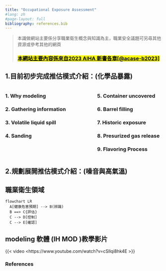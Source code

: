 ```yaml
---
title: "Occupational Exposure Assessment"
#lang: zh    
#page-layout: full
bibliography: references.bib
---
```


> 本識做網站主要係分享職業衛生概念與知識為主，職業安全議題可另尋其他資源或參考其他的網頁
>
> ### [[**本網站主要內容係來自2023 AIHA 新書各章**[@acase-b2023]]{.underline}]{.mark}

## 1.目前初步完成推估模式介紹：(化學品暴露)

:::::: columns
::: {.column width="45%"}
### 1. Why modeling

### 2. Gathering information

### 3. Volatile liquid spill

### 4. Sanding
:::

::: {.column width="10%"}
<!-- empty column to create gap -->
:::

::: {.column width="45%"}
### 5. Container uncovered

### 6. Barrel filling

### 7. Historic exposure

### 8. Presurized gas release

### 9. Flavoring Process

:::
::::::

## 2.規劃展開推估模式介紹：(噪音與高氣溫)

::: border
## 職業衛生領域

```mermaid
flowchart LR
  A[健康危害預期] --> B(辨識)
  B ==> C{評估}
  C --> D[控制] 
  C --> E[確認] 

```
:::

::: border
## modeling 軟體 (IH MOD )教學影片

{{< video <https://www.youtube.com/watch?v=cSIlqi8hk4E >}}
:::

### References {.unnumbered}
